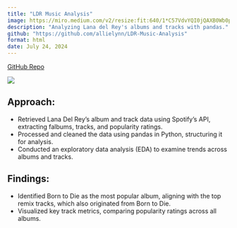 ```yaml
---
title: "LDR Music Analysis"
image: https://miro.medium.com/v2/resize:fit:640/1*C57VdvYQI0jQAXB0Wb0pYQ.jpeg
description: "Analyzing Lana del Rey's albums and tracks with pandas."
github: "https://github.com/allielynn/LDR-Music-Analysis"
format: html
date: July 24, 2024
---
```


[GitHub Repo](%7B%7B%3C%20meta%20github%20%3E%7D%7D)

![](https://miro.medium.com/v2/resize:fit:640/1*C57VdvYQI0jQAXB0Wb0pYQ.jpeg)

## Approach:

-   Retrieved Lana Del Rey's album and track data using Spotify's API, extracting falbums, tracks, and popularity ratings.
-   Processed and cleaned the data using pandas in Python, structuring it for analysis.
-   Conducted an exploratory data analysis (EDA) to examine trends across albums and tracks.

## Findings:

-   Identified Born to Die as the most popular album, aligning with the top remix tracks, which also originated from Born to Die.
-   Visualized key track metrics, comparing popularity ratings across all albums.
